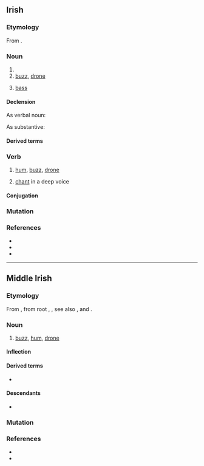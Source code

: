 {{also|dörd}}
==Irish==

===Etymology===
From {{inh|ga|sga|dord|t=buzzing, humming, droning, intoning}}.

===Noun===
{{ga-noun|m|doird|doird|vngen=dordta}}

# {{verbal noun of|ga|dord}}
# [[buzz]], [[drone]]
# {{lb|ga|music}} [[bass]]

====Declension====
;As verbal noun:
{{ga-decl-m-irreg-nopl|d|ord|ordta}}
;As substantive:
{{ga-decl-m1|d|ord|oird}}

====Derived terms====
{{der4|ga
|{{l|ga|andord|t=drone, chant}}
|{{l|ga|dordfhocal|t=buzzword}}
|{{l|ga|dord figiúrtha|t=figured bass}}
|{{l|ga|dord-druma|t=bass drum}}
|{{l|ga|dordeochair|t=bass clef}}
|{{l|ga|dordghuth|t=bass voice}}
|{{l|ga|dordlíne}}, {{l|ga|líne an doird|t=bassline}}
|{{l|ga|dordóir|t=bassist}}
|{{l|ga|dordveidhil|t=cello}}
|{{l|ga|dordveidhlín|t=bass fiddle}}
|{{l|ga|fo-dhord|t=subdued murmur; backbiting}}
|{{l|ga|fo-dhordaire|t=subwoofer}}
|{{l|ga|olldord|t=double bass, contrabass}}
}}

===Verb===
{{ga-verb|pres=~ann|fut=~faidh|vn=~|pp=~ta}}

# {{lb|ga|intransitive}} [[hum]], [[buzz]], [[drone]]
# {{lb|ga|intransitive}} [[chant]] in a deep voice

====Conjugation====
{{ga-conj-1a|d|or|d|broad}}

===Mutation===
{{ga-mut}}

===References===
* {{R:ga:Ó Dónaill}}
* {{R:ga:EID}}
* {{R:ga:NEID}}

----

==Middle Irish==

===Etymology===
From {{inh|sga|cel-pro|*dor-d-}}, from {{onomatopoeic|sga|title=imitative}} {{der|sga|ine-pro|-}} root {{m|ine-pro|*dʰer-}}, {{m|ine-pro|*dʰrēn-||drone; to murmur}}, see also {{cog|en|drone}}, {{m|en|dor}} and {{cog|grc|θρῆνος||dirge, lament}}.

===Noun===
{{mga-noun}}

# [[buzz]], [[hum]], [[drone]]

====Inflection====
{{rfinfl|mga|noun}}

====Derived terms====
* {{l|sga|dordaid}}

====Descendants====
* {{desc|ga|dord}}

===Mutation===
{{mga-mutation|d|ord}}

===References===
* {{R:DIL|18319}}
* {{R:cy:GPC|dwrdd}}